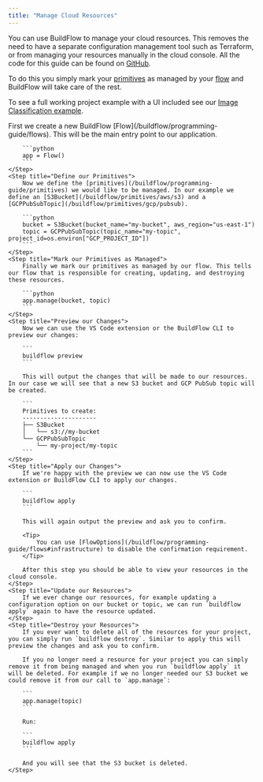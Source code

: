 ```yaml
---
title: "Manage Cloud Resources"
---
```


You can use BuildFlow to manage your cloud resources. This removes the need to have a separate configuration management tool such as Terraform, or from managing your resources manually in the cloud console.
All the code for this guide can be found on [GitHub](https://github.com/launchflow/buildflow-samples/tree/main/managed-resources).

To do this you simply mark your [primitives](/buildflow/programming-guide/primitives) as managed by your [flow](/buildflow/programming-guide/flows) and BuildFlow will take care of the rest.

To see a full working project example with a UI included see our [Image Classification example](/buildflow/examples/image-classification).

<Steps>
    <Step title="Initialize Flow">
        First we create a new BuildFlow [Flow](/buildflow/programming-guide/flows). This will be the main entry point to our application.

        ```python
        app = Flow()
        ```
    </Step>
    <Step title="Define our Primitives">
        Now we define the [primitives](/buildflow/programming-guide/primitives) we would like to be managed. In our example we define an [S3Bucket](/buildflow/primitives/aws/s3) and a [GCPPubSubTopic](/buildflow/primitives/gcp/pubsub).

        ```python
        bucket = S3Bucket(bucket_name="my-bucket", aws_region="us-east-1")
        topic = GCPPubSubTopic(topic_name="my-topic", project_id=os.environ["GCP_PROJECT_ID"])
        ```
    </Step>
    <Step title="Mark our Primitives as Managed">
        Finally we mark our primitives as managed by our flow. This tells our flow that is responsible for creating, updating, and destroying these resources.

        ```python
        app.manage(bucket, topic)
        ```
    </Step>
    <Step title="Preview our Changes">
        Now we can use the VS Code extension or the BuildFlow CLI to preview our changes:

        ```
        buildflow preview
        ```

        This will output the changes that will be made to our resources. In our case we will see that a new S3 bucket and GCP PubSub topic will be created.

        ```
        Primitives to create:
        ---------------------
        ├── S3Bucket
        │   └── s3://my-bucket
        └── GCPPubSubTopic
            └── my-project/my-topic
        ```
    </Step>
    <Step title="Apply our Changes">
        If we're happy with the preview we can now use the VS Code extension or BuildFlow CLI to apply our changes.

        ```
        buildflow apply
        ```

        This will again output the preview and ask you to confirm.

        <Tip>
            You can use [FlowOptions](/buildflow/programming-guide/flows#infrastructure) to disable the confirmation requirement.
        </Tip>

        After this step you should be able to view your resources in the cloud console.
    </Step>
    <Step title="Update our Resources">
        If we ever change our resources, for example updating a configuration option on our bucket or topic, we can run `buildflow apply` again to have the resource updated.
    </Step>
    <Step title="Destroy your Resources">
        If you ever want to delete all of the resources for your project, you can simply run `buildflow destroy`. Similar to apply this will preview the changes and ask you to confirm.

        If you no longer need a resource for your project you can simply remove it from being managed and when you run `buildflow apply` it will be deleted. For example if we no longer needed our S3 bucket we could remove it from our call to `app.manage`:

        ```
        app.manage(topic)    
        ```

        Run:

        ```
        buildflow apply
        ```

        And you will see that the S3 bucket is deleted.
    </Step>
</Steps>